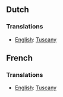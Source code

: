 ==Dutch==

===Translations===

*[[English]]: [[Tuscany]]

==French==

===Translations===

*[[English]]: [[Tuscany]]